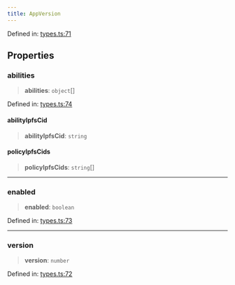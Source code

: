 ```yaml
---
title: AppVersion
---
```


Defined in: [types.ts:71](https://github.com/LIT-Protocol/Vincent/blob/5462864f5b471985671134e594d93faefcbfeb7e/packages/libs/contracts-sdk/src/types.ts#L71)

## Properties

### abilities

> **abilities**: `object`[]

Defined in: [types.ts:74](https://github.com/LIT-Protocol/Vincent/blob/5462864f5b471985671134e594d93faefcbfeb7e/packages/libs/contracts-sdk/src/types.ts#L74)

#### abilityIpfsCid

> **abilityIpfsCid**: `string`

#### policyIpfsCids

> **policyIpfsCids**: `string`[]

***

### enabled

> **enabled**: `boolean`

Defined in: [types.ts:73](https://github.com/LIT-Protocol/Vincent/blob/5462864f5b471985671134e594d93faefcbfeb7e/packages/libs/contracts-sdk/src/types.ts#L73)

***

### version

> **version**: `number`

Defined in: [types.ts:72](https://github.com/LIT-Protocol/Vincent/blob/5462864f5b471985671134e594d93faefcbfeb7e/packages/libs/contracts-sdk/src/types.ts#L72)
